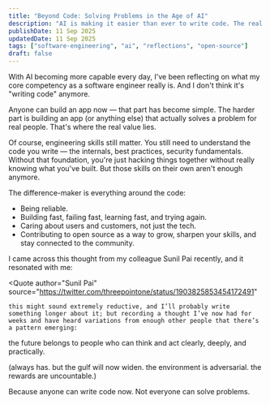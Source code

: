 ```yaml
---
title: "Beyond Code: Solving Problems in the Age of AI"
description: "AI is making it easier than ever to write code. The real challenge — and the real value — lies in solving problems that matter."
publishDate: 11 Sep 2025
updatedDate: 11 Sep 2025
tags: ["software-engineering", "ai", "reflections", "open-source"]
draft: false
---
```



With AI becoming more capable every day, I've been reflecting on what my core competency as a software engineer really is. And I don't think it's "writing code" anymore.

Anyone can build an app now — that part has become simple. The harder part is building an app (or anything else) that actually solves a problem for real people. That's where the real value lies.

Of course, engineering skills still matter. You still need to understand the code you write — the internals, best practices, security fundamentals. Without that foundation, you're just hacking things together without really knowing what you've built. But those skills on their own aren't enough anymore.

The difference-maker is everything around the code:

- Being reliable.
- Building fast, failing fast, learning fast, and trying again.
- Caring about users and customers, not just the tech.
- Contributing to open source as a way to grow, sharpen your skills, and stay connected to the community.

I came across this thought from my colleague Sunil Pai recently, and it resonated with me:

<Quote
	author="Sunil Pai"
	source="https://twitter.com/threepointone/status/1903825853454172491"
>
	this might sound extremely reductive, and I’ll probably write something longer about it; but recording a thought I’ve now had for weeks and have heard variations from enough other people that there’s a pattern emerging:

the future belongs to people who can think and act clearly, deeply, and practically.

(always has. but the gulf will now widen. the environment is adversarial. the rewards are uncountable.)

</Quote>

Because anyone can write code now. Not everyone can solve problems.
